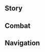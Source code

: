 {{CharacterTabs}}
{{LanguageTabs}}

==Story==
{{VO/Story
|character              = Yaoyao
|language               = ko
|name                   = 요요

<!--Hello-->
|vo_01_01_title         = 첫 만남…
|vo_01_01_subtitle      = Hello
|vo_01_01_file          = VO_{language}{character} Hello.ogg
|vo_01_01_tx            = 잘 부탁해, 난 요요야. 운 좋게 사부님을 만나 가진낭시진군님의 제자가 되었어. 여행하다 힘든 게 있으면 날 불러줘! 참, 나한테 무완자 튀김이 있는데 좀 먹어봐! 하지만 많이 먹으면 안 돼. 기름진 걸 많이 먹으면 몸에 부담이 되니까. 혹시 모자라면 깨끗하게 씻은 무랑 식초도 챙겼으니까 무채무침을 해줄게
|vo_01_01_rm            = Jal butakhae, nan Yoyoya. Un joke sabunimeul manna Gajinnangsijingunnim-ui jejaga doeeosseo. Yeohaenghada himdeun ge isseumyeon nal bulleojwo! Cham, nahante muwanja twigimi inneunde jom meogeobwa! Hajiman mani meogeumyeon an dwae. Gireumjin geol mani meogeumyeon mome budami doenikka. Hoksi mojaramyeon kkaekkeuthage sisseun murang sikchodo chaenggyeosseunikka muchaemuchimeul haejulkke

<!--Chats-->
|vo_02_01_title         = 잡담・도리
|vo_02_01_subtitle      = Chat: Proverbs
|vo_02_01_file          = VO_{language}{character} Chat - Proverbs.ogg
|vo_02_01_tx            = 「반복되는 내일, 내일은 얼마나 많이 있는가…」 아무튼 빨리 움직이자
|vo_02_01_rm            = "Banbokdoeneun naeil, naeireun eolmana mani inneunga..." Amuteun ppalli umjigija
|vo_02_02_title         = 잡담・참견
|vo_02_02_subtitle      = Chat: Join In the Fun
|vo_02_02_file          = VO_{language}{character} Chat - Join In the Fun.ogg
|vo_02_02_tx            = 저기서 뭔가 움직이는 것 같은데, 몰래 보고 오면 괜찮겠지!
|vo_02_02_rm            = Jeogiseo mwonga umjigineun geot gateunde, mollae bogo omyeon gwaenchanketji!
|vo_02_03_title         = 잡담・선인의 도
|vo_02_03_subtitle      = Chat: Adepti-Seeking
|vo_02_03_file          = VO_{language}{character} Chat - Adepti-Seeking.ogg
|vo_02_03_tx            = 이상하네. 왜 다들 자꾸 선인에 관해 묻는 거야? 선인은 어디에나 있잖아?
|vo_02_03_rm            = Isanghane. Wae dadeul jakku Seonine gwanhae munneun geoya? Seonineun eodiena itjana?

<!--Weather-->
|vo_03_01_title         = 비가 올 때…
|vo_03_01_subtitle      = When It Rains
|vo_03_01_file          = VO_{language}{character} When It Rains.ogg
|vo_03_01_tx            = 들어봐, 개구리 우는 소리가 꼭 빗소리에 반주를 넣는 것 같지 않아? 개굴개굴개굴~
|vo_03_01_rm            = Deureobwa, gaeguri uneun soriga kkok bissorie banjureul neonneun geot gachi ana? Gaegulgaegulgaegul~
|vo_03_02_title         = 번개가 칠 때…
|vo_03_02_subtitle      = When Thunder Strikes
|vo_03_02_file          = VO_{language}{character} When Thunder Strikes.ogg
|vo_03_02_tx            = 으, 으악! 내, 내가 귀를 막아줄게. 무서우면 내 손을 꼭 잡아
|vo_03_02_rm            = Eu, euak! Nae, naega gwireul magajulkke. Museoumyeon nae soneul kkok jaba
|vo_03_03_title         = 눈이 올 때…
|vo_03_03_subtitle      = When It Snows
|vo_03_03_file          = VO_{language}{character} When It Snows.ogg
|vo_03_03_tx            = 눈이 온다~! 우선 털외투, 두꺼운 모자랑 목도리를 입어. 자, 장갑도 잘 챙겼으면 이제 가서 눈사람 만들자!
|vo_03_03_rm            = Nuni onda~! Useon teoroetu, dukkeoun mojarang mokdorireul ibeo. Ja, janggapdo jal chaenggyeosseumyeon ije gaseo nunsaram mandeulja!
|vo_03_04_title         = 햇살이 좋을 때…
|vo_03_04_subtitle      = When the Sun Is Out
|vo_03_04_file          = VO_{language}{character} When the Sun Is Out.ogg
|vo_03_04_tx            = 날씨가 좋네. 우리 리월항 부두로 가보자
|vo_03_04_rm            = Nalssiga jonne. Uri Riwolhang buduro gaboja
|vo_03_05_title         = 강풍이 불 때…
|vo_03_05_subtitle      = When the Wind Is Blowing
|vo_03_05_file          = VO_{language}{character} When the Wind Is Blowing.ogg
|vo_03_05_tx            = 바람에 날아가지 않게 조심해
|vo_03_05_rm            = Barame naragaji anke josimhae

<!--Greetings-->
|vo_04_01_title         = 아침 인사…
|vo_04_01_subtitle      = Good Morning
|vo_04_01_file          = VO_{language}{character} Good Morning.ogg
|vo_04_01_tx            = 일어날 시간이야~ 아침 다 차렸으니까 서두르… 어, 어? 좀 더 잔다고? 그래, 그럼 5분만 더 자는 거야? 5분 뒤에 다시 깨워줄게~ 에고, 이럴 줄 알았으면 일찍 자라고 할걸…
|vo_04_01_rm            = Ireonal siganiya~ Achim da charyeosseunikka seodureu... Eo, eo? Jom deo jandago? Geurae, geureom obunman deo janeun geoya? Obun dwie dasi kkaewojulkke~ Ego, ireol jul arasseumyeon iljjik jarago halgeol...
|vo_04_02_title         = 점심 인사…
|vo_04_02_subtitle      = Good Afternoon
|vo_04_02_file          = VO_{language}{character} Good Afternoon.ogg
|vo_04_02_tx            = 명심해~ 점심 먹은 뒤에는 바로 누워서 낮잠 자지 마. 바로 일어나서 모험하는 것도 안 돼. 다 소화에 안 좋거든
|vo_04_02_rm            = Myeongsimhae~ Jeomsim meogeun dwieneun baro nuwoseo najjam jaji ma. Baro ireonaseo moheomhaneun geotto an dwae. Da sohwa'e an jokeodeun
|vo_04_03_title         = 저녁 인사…
|vo_04_03_subtitle      = Good Evening
|vo_04_03_file          = VO_{language}{character} Good Evening.ogg
|vo_04_03_tx            = 어? 이렇게 늦은 시간에 나가려고? 음… 언제 돌아올 거야? 늦었으니까 조심해야 해~
|vo_04_03_rm            = Eo? Ireoke neujeun sigane nagaryeogo? Eum... eonje doraol geoya? Neujeosseunikka josimhaeya hae~
|vo_04_04_title         = 굿나잇…
|vo_04_04_subtitle      = Good Night
|vo_04_04_file          = VO_{language}{character} Good Night.ogg
|vo_04_04_tx            = 잠자리 동화가… 저번에… 어, 어디까지 했더라…. 옛날부터… 삼안오현 선인이, 리월을 지키고 있었는데, 그, 그중… 쿨쿨…
|vo_04_04_rm            = Jamjari donghwaga... jeobeone... eo, eodikkaji haetteora... Yennalbuteo... samanohyeon seonini, Riworeul jikigo isseonneunde, geu, geujung... kulkul...

<!--About-->
|vo_05_01_title         = 요요 자신에 대해・리월 부두
|vo_05_01_subtitle      = About {character}: The Liyue Docks
|vo_05_01_file          = VO_{language}{character} About {character} - The Liyue Docks.ogg
|vo_05_01_tx            = 그거 알아? 리월항의 부두에는 항상 사람이 넘쳐서 시끌벅적해! 나뭇잎 떨어지는 소리도 들리는 우리 집이랑은 차원이 다르다니까! 그래서 난 시간 날 때마다 부두로 가. 새로 온 배, 따끈따끈한 소식… 그리고 새로운 장난감도 있거든!
|vo_05_01_rm            = Geugeo ara? Riwolhang-ui budueneun hangsang sarami neomchyeoseo sikkeulbeokjeokhae! Namunnip tteoreojineun sorido deullineun uri jibirang'eun chawoni dareudanikka! Geuraeseo nan sigan nal ttaemada buduro ga. Saero on bae, ttakkeunttakkeunhan sosik... geurigo saeroun jangnangamdo ikkeodeun!
|vo_05_02_title         = 요요 자신에 대해・풍족한 의식주
|vo_05_02_friendship    = 4
|vo_05_02_subtitle      = About {character}: Eat Up, Wrap Up
|vo_05_02_file          = VO_{language}{character} About {character} - Eat Up, Wrap Up.ogg
|vo_05_02_tx            = 「재산이 풍족해야 예절을 알고, 먹고 입는 걱정이 없어야 영광과 치욕을 안다」라는 건, 밖에서도 밥을 잘 챙겨 먹고, 옷도 따뜻하게 입고… 어, 어? 그런 뜻이 아니라고? 그럼 무슨 뜻이야?
|vo_05_02_rm            = "Jaesani pungjokhaeya yejeoreul algo, meokko imneun geokjeong'i eopsseoya yeonggwanggwa chiyogeul anda"raneun geon, bakkeseodo babeul jal chaenggyeo meokko, otto ttatteutage ipkko... Eo, eo? Geureon tteusi anirago? Geureom museun tteusiya?

<!--The following two lines are currently mistranslated in EN. Based on the CN text, these are supposed to have the prefix "About Us" instead of "About Yaoyao." The filenames currently reflect this to avoid further file moving down the line, please leave as is.-->
|vo_06_01_title         = 우리에 대해・창 연습
|vo_06_01_subtitle      = About Us: Polearm Training
|vo_06_01_file          = VO_{language}{character} About Us - Polearm Training.ogg
|vo_06_01_tx            = 내가 게으른 게 아니라, 창이 너무 길고 무거워서 연습이 힘든 거야…. 그래도 사부님이 엄격하지 않아서 다행이지, 헤헤
|vo_06_01_rm            = Naega geeureun ge anira, chang'i neomu gilgo mugeowoseo yeonseubi hindeun geoya... Geuraedo sabunimi eomgyeokhaji anaseo dahaeng'iji, hehe
|vo_06_02_title         = 우리에 대해・걱정
|vo_06_02_friendship    = 6
|vo_06_02_subtitle      = About Us: Worries
|vo_06_02_file          = VO_{language}{character} About Us - Worries.ogg
|vo_06_02_tx            = 밥은 제때 챙겨 먹고 있어? 날이 추운데 옷은 따뜻하게 입었어? 모험할 땐 위험하지 않았어? 다치진 않았고? 아니다, 그냥 날 데려가. 야외에서 먹고 잔다니까 마음이 안 놓여
|vo_06_02_rm            = Babeun jettae chaenggyeo meokko isseo? Nari chuunde oseun ttatteutage ibeosseo? Moheomhal ttaen wiheomhaji anasseo? Dachijin anakko? Anida, geunyang nal deryeo ga. Yaoeeseo meokko jandanikka maeumi an noyeo

<!--Miscellany I-->
|vo_07_01_title         = 「신의 눈」에 대해…
|vo_07_01_friendship    = 4
|vo_07_01_subtitle      = About the [[Vision]]
|vo_07_01_file          = VO_{language}{character} About the Vision.ogg
|vo_07_01_tx            = 내 사부님은 삼안오현 선인이야! 사부님은 신의 눈이 신의 인정을 받은 거라는데, 난 아무것도 안 했거든? 그래서 신님한테 이유를 묻고 싶어!
|vo_07_01_rm            = Nae sabunimeun Samanohyeon Seoniniya! Sabunimeun Sin-ui Nuni sin-ui injeong'eul badeun georaneunde, nan amugeotto an haekkeodeun? Geuraeseo sinnimhante iyureul mukko sipeo!
|vo_07_02_title         = 하고 싶은 이야기…
|vo_07_02_subtitle      = Something to Share
|vo_07_02_file          = VO_{language}{character} Something to Share.ogg
|vo_07_02_tx            = 오셀? 바닷속에 있는 엄청 큰 운래 문어 말하는 거야? 아니! 내가 먹고 싶다는 게 아니라, 그냥… 먹으려면 꼭 잘 구워서 먹으라구…. 그! 꼭 구우라는 건 아닌데, 단지… 단지 구워 먹으면 맛있을 것 같아서…
|vo_07_02_rm            = Osel? Badassoge inneun eomcheong keun unrae muneo malhaneun geoya? Ani! Naega meokko sipdaneun ge anira, geunyang... meogeuryeomyeon kkok jal guwoseo meogeuragu... Geu! Kkok guuraneun geon aninde, danji... danji guwo meogeumyeon masisseul geot gataseo...
|vo_07_03_title         = 흥미있는 일…
|vo_07_03_subtitle      = Interesting Things
|vo_07_03_file          = VO_{language}{character} Interesting Things.ogg
|vo_07_03_tx            = 난 참새가 좋아. 치치한테 놀러 갈 때마다 보곤 하는데, 난 참새랑도 인사하거든! 짹짹짹♪~ 맞았어, 정말 똑똑하구나? 좋은 아침이란 뜻 맞아
|vo_07_03_rm            = Nan chamsaega joa. Qiqihange nolleo gal ttaemada bogon haneunde, nan chamsaerangdo insahageodeun! Jjaekjjaekjjaek♪~ Majasseo, jeongmal ttokttokhaguna? Joeun achimiran tteut maja

<!--About Others-->
|vo_08_01_title         = 향릉에 대해…
|vo_08_01_friendship    = 4
|vo_08_01_subtitle      = About [[Xiangling]]
|vo_08_01_file          = VO_{language}{character} About Xiangling.ogg
|vo_08_01_tx            = 선배가 요즘… 이상한 식자재를 찾으러 가진 않았어? 저번에 운래 문어를 생으로 먹겠다고 해서 걱정했거든. 배탈 나면 어떡해? 백 선생님의 약도 안 먹으면서… 사부님이랑 겨우 말리긴 했지만, 또 다른 위험한 식자재를 눈독 들일까 걱정이야, 어휴…
|vo_08_02_title         = 치치에 대해・좋은 친구
|vo_08_02_friendship    = 4
|vo_08_02_subtitle      = About [[Qiqi]]: Friends
|vo_08_02_file          = VO_{language}{character} About Qiqi - Friends.ogg
|vo_08_02_tx            = 치치는 최고의 친구야! 가끔 날 잊어버리기도 하지만, 고의가 아니란 걸 알아. 메모를 보라고 하면 금방 떠올리거든
|vo_08_03_title         = 치치에 대해・평생
|vo_08_03_friendship    = 4
|vo_08_03_subtitle      = About [[Qiqi]]: Forever
|vo_08_03_file          = VO_{language}{character} About Qiqi - Forever.ogg
|vo_08_03_tx            = 실은 나도 몰래 백 선생님께 치치를 치료할 수 있냐고 물어봤는데…. 응… 괜찮아. 평생 떠올려줘야 한다고 해도 난 좋아
|vo_08_04_title         = 백출에 대해…
|vo_08_04_friendship    = 4
|vo_08_04_subtitle      = About [[Baizhu]]
|vo_08_04_file          = VO_{language}{character} About Baizhu.ogg
|vo_08_04_tx            = 백 선생님의 처방은 정말 효과가 좋아. 쓰긴 쓴데 이게 「입에 쓴 약이 병에는 좋다」겠지! 이해해! 엇, 넌 쓴 거 싫어해? 걱정하지 마, 여기 대추 꿀 절임이 있으니까 약 먹고 하나 먹으면 돼
|vo_08_05_title         = 감우에 대해…
|vo_08_05_friendship    = 4
|vo_08_05_subtitle      = About [[Ganyu]]
|vo_08_05_file          = VO_{language}{character} About Ganyu.ogg
|vo_08_05_tx            = 감우 언니는 언제나 일이 많아. 저번에는 피곤해서 풀밭에 엎드려 잠들었다고 들었는데, 너무 걱정돼! 아니면… 「돌발 검사」를 해볼까? 언니가 몸을 제대로 챙기는지 확인하는 거야! 아… 잠깐만, 우선 감우 언니가 좋아하는 풀이랑 꽃부터 챙길게…
|vo_08_06_title         = 각청에 대해…
|vo_08_06_friendship    = 4
|vo_08_06_subtitle      = About [[Keqing]]
|vo_08_06_file          = VO_{language}{character} About Keqing.ogg
|vo_08_06_tx            = 각청 언니는 세심하고 꼼꼼해. 명절 때마다 사부님께 인사하러 오는데, 이게 바로 「스승의 그림자도 밟지 않는다」겠지? 아니면 「박문약례」가 어울리려나? …아무튼 나도 각청 언니를 본받아야지!
|vo_08_07_title         = 운근에 대해…
|vo_08_07_friendship    = 4
|vo_08_07_subtitle      = About [[Yun Jin]]
|vo_08_07_file          = VO_{language}{character} About Yun Jin.ogg
|vo_08_07_tx            = 운근 언니는 창술이 정말 뛰어나. 게다가 리월극도 인기가 많아서 사부님이랑 종종 보러 가기도 하지. 운근 언니가 무대에 오르면 관중석이 꽉꽉 차서 정말 문전성시라니까…. 근, 근데… 언니가 부르는 가사는 무슨 뜻일까?
|vo_08_08_title         = 북두에 대해…
|vo_08_08_friendship    = 4
|vo_08_08_subtitle      = About [[Beidou]]
|vo_08_08_file          = VO_{language}{character} About Beidou.ogg
|vo_08_08_tx            = 북두 언니의 배는 멋있어~ 감우 언니랑 배에 오르지 않기로 약속해서 그렇지, 벌써 어디에 잠자리를 꾸릴지까지 생각해 놨다구
|vo_08_09_title         = 신학에 대해…
|vo_08_09_friendship    = 4
|vo_08_09_quest         = The Crane Returns on the Wind
|vo_08_09_subtitle      = About [[Shenhe]]
|vo_08_09_file          = VO_{language}{character} About Shenhe.ogg
|vo_08_09_tx            = 신학 언니는 몇 년 동안 속세를 멀리했다가 모처럼 리월항으로 돌아온 거라 적응이 어려운 부분이 많을 거야. 나도 감우 언니를 도와서 같이 챙겨주고 싶은데… 어떻게 말해야 편안해할까?
|vo_08_10_title         = 연비에 대해…
|vo_08_10_friendship    = 4
|vo_08_10_subtitle      = About [[Yanfei]]
|vo_08_10_file          = VO_{language}{character} About Yanfei.ogg
|vo_08_10_tx            = 연비 언니한테는 두꺼운 법전 한 권이 있는데, 휴가 때 사부님을 뵈러 올 때도 늘 챙겨오더라니까~ 그 무겁고 어려운 걸 계속 가지고 다니면서 읽는다니, 정말 대단해…
|vo_08_11_title      = 한운에 대해…
|vo_08_11_subtitle   = About [[Xianyun]]
|vo_08_11_quest      = A Thousand Moonlit Miles
|vo_08_11_friendship = 4
|vo_08_11_file       = VO_{language}{character} About Xianyun.ogg
|vo_08_11_tx         = 전에 스승님을 찾아갔을 때 스승님이 엄청 우아하고 고상한 언니랑 수다 떨고 계셨어. 그분은 날 놀리시려고 본인을 「한운」이라고 소개하셨지만, 난 한눈에 류운 아줌마라는 걸 알아봤지! 스승님이 서먹한 느낌도 없이 엄청 즐거워 보이셨으니까, 오랜 친구인 게 분명하잖아!
|vo_08_11_rm         = 

<!--More About-->
|vo_09_01_title         = 요요에 대해 알기・첫 번째
|vo_09_01_subtitle      = More About {character}: I
|vo_09_01_file          = VO_{language}{character} More About {character} - 01.ogg
|vo_09_01_tx            = 내 출신? 우리 부모님은 산에 은거하셔. 음, 따지자면 난 경책 산장 사람이겠지
|vo_09_02_title         = 요요에 대해 알기・두 번째
|vo_09_02_friendship    = 3
|vo_09_02_subtitle      = More About {character}: II
|vo_09_02_file          = VO_{language}{character} More About {character} - 02.ogg
|vo_09_02_tx            = 우리 집은 귀한 약초를 재배하면서 생활하는데, 부모님은 바쁘실 때 집안일이나 식사도 잊어버리실 때가 있어…. 어휴, 그래서야 되겠냐구! 그러니 내가 잘 챙겨야 해
|vo_09_03_title         = 요요에 대해 알기・세 번째
|vo_09_03_friendship    = 4
|vo_09_03_subtitle      = More About {character}: III
|vo_09_03_file          = VO_{language}{character} More About {character} - 03.ogg
|vo_09_03_tx            = 어렸을 때부터 산에서 자라서 동식물하고는 다 친해! 아, 참새랑 얘기하고 싶지 않아? 내가 대신 말도 전해줄 수 있어. 같이 가자, 재밌을 거야~ 우선 참새에게 줄 선물로 쌀부터 준비하면 돼!
|vo_09_04_title         = 요요에 대해 알기・네 번째
|vo_09_04_friendship    = 5
|vo_09_04_subtitle      = More About {character}: IV
|vo_09_04_file          = VO_{language}{character} More About {character} - 04.ogg
|vo_09_04_tx            = 리월은 어디든 다 선인이야. 내가 다 봤는걸! 류운 아줌마, 리수 아저씨…. 난 류운 아줌마가 제일 좋아! 재밌는 선인의 물건을 선물해 주시면서 사용법도 자세히 알려주시거든!
|vo_09_05_title         = 요요에 대해 알기・다섯 번째
|vo_09_05_friendship    = 6
|vo_09_05_subtitle      = More About {character}: V
|vo_09_05_file          = VO_{language}{character} More About {character} - 05.ogg
|vo_09_05_tx            = 사부님을 만났을 때, 나에게 선연이 있다면서 제자로 거둬주셨어. 사실 선연이 뭔지 아직도 모르겠거든? 다만 모두랑 함께 지내면서, 사부님이 들려주시는 이야기를 듣고, 선배랑 게으름도 피우고… 그리고 리월항 사람들에게 도움이 될 수 있어서 난 만족해!

<!--Miscellany II-->
|vo_10_01_title         = 요요의 취미…
|vo_10_01_subtitle      = {character}'s Hobbies
|vo_10_01_file          = VO_{language}{character} Hobbies.ogg
|vo_10_01_tx            = 좋은 시간은 짧고, 아름다운 건 만나기 힘들구나! 재밌는 일이 있다면 꼭 가봐야겠지…. 내가 도울 수 있는 일이 있을지도 모르니까. 그치?
|vo_10_02_title         = 요요의 고민…
|vo_10_02_subtitle      = {character}'s Troubles
|vo_10_02_file          = VO_{language}{character} Troubles.ogg
|vo_10_02_tx            = 아이고 아이고… 창술 연습은 정말 따분하다니까…. 월계랑 놀면서 잠깐 쉬어야겠다…
|vo_10_03_title         = 좋아하는 음식…
|vo_10_03_subtitle      = Favorite Food
|vo_10_03_file          = VO_{language}{character} Favorite Food.ogg
|vo_10_03_tx            = 경책 가정식이나 흥얼채, 생선전골… 이런 리월 현지의 요리는 맛도 좋고 따뜻한 분위기도 느낄 수 있어. 응? 너도 좋아한다고? 잘됐다. 그럼 다음에 우리 집에 와서 먹어, 내가 실력 발휘해줄게! 걱정 마. 선배의 요리도 도운 적 있는 훌륭한 「후기지수」니까!
|vo_10_04_title         = 싫어하는 음식…
|vo_10_04_subtitle      = Least Favorite Food
|vo_10_04_file          = VO_{language}{character} Least Favorite Food.ogg
|vo_10_04_tx            = 한번은 신학 언니가 청심을 너무 많이 먹어서 며칠 동안 몸이 허해진 거야! 요요는 건강을 생각해서 청심을 생으로 먹지 않는데 말이야. 응? 그걸 어떻게 알았냐고? 류운 아줌마가 알려줬지!

<!--Receiving a Gift-->
|vo_11_01_title         = 선물 획득・첫 번째
|vo_11_01_subtitle      = Receiving a Gift: I
|vo_11_01_file          = VO_{language}{character} Receiving a Gift - 01.ogg
|vo_11_01_tx            = 너무 맛있어! 선배의 요리 솜씨랑 「막역지간」인데? 아니지, 「막상막하」였지! 이런 실수를 하다니, 정말 「유구무언」이야, 헤헤
|vo_11_02_title         = 선물 획득・두 번째
|vo_11_02_subtitle      = Receiving a Gift: II
|vo_11_02_file          = VO_{language}{character} Receiving a Gift - 02.ogg
|vo_11_02_tx            = 맛있네! 다음에 요리할 땐 나도 불러줘, 내가 도와줄게
|vo_11_03_title         = 선물 획득・세 번째
|vo_11_03_subtitle      = Receiving a Gift: III
|vo_11_03_file          = VO_{language}{character} Receiving a Gift - 03.ogg
|vo_11_03_tx            = …으, 평소에 이런 걸 먹는 거야? 그냥 내가 해줄게! 밥을 제대로 먹어야 모험도 잘하지. 그러다 몸이 축나면 어쩌려고…

<!--Birthday-->
|vo_12_01_title         = 생일…
|vo_12_01_subtitle      = Birthday
|vo_12_01_file          = VO_{language}{character} Birthday.ogg
|vo_12_01_tx            = 오늘은 네 생일이니까, 풍습에 따라 장수면을 먹어야 해. 선배한테 배운 끊어지지 않는 긴 면에 아주 아주 둥근 달걀도 넣었어! 헤헤, 어서 따라와, 따뜻할 때 먹어야지. 새해에도 네가 건강하고 행복했으면 좋겠어

<!--Feelings About Ascension-->
|vo_13_01_title         = 돌파의 느낌・기
|vo_13_01_ascension     = 1
|vo_13_01_subtitle      = Feelings About Ascension: Intro
|vo_13_01_file          = VO_{language}{character} Feelings About Ascension -  01.ogg
|vo_13_01_tx            = 어라? 창이 왜 가벼워졌지? 이참에 좀 더 짧아지면 더 좋을 텐데…
|vo_13_02_title         = 돌파의 느낌・승
|vo_13_02_ascension     = 2
|vo_13_02_subtitle      = Feelings About Ascension: Building Up
|vo_13_02_file          = VO_{language}{character} Feelings About Ascension -  02.ogg
|vo_13_02_tx            = 와, 이젠 선배의 창을 들 수 있을지도 모르겠어! 이 소식을 당장 사부님께 알리고 싶다~
|vo_13_03_title         = 돌파의 느낌・전
|vo_13_03_ascension     = 4
|vo_13_03_subtitle      = Feelings About Ascension: Climax
|vo_13_03_file          = VO_{language}{character} Feelings About Ascension -  03.ogg
|vo_13_03_tx            = 사람들이 말하는 「근면성실」이 이런 느낌이겠지? 응? 왜 그런 눈으로 보는 거야…?
|vo_13_04_title         = 돌파의 느낌・결
|vo_13_04_ascension     = 6
|vo_13_04_subtitle      = Feelings About Ascension: Conclusion
|vo_13_04_file          = VO_{language}{character} Feelings About Ascension -  04.ogg
|vo_13_04_tx            = 누가 챙겨준다는 게 이런 느낌이구나. 음… 오늘 내가 이렇게 성장할 수 있었던 건 다 네 덕분이야! 오는 정이 있으면 가는 정도 있는 법. 안심해, 내가 널 안전하게 지켜줄게!
}}

==Combat==
{{Combat VO
|character              = Yaoyao
|language               = ko

<!-- Elemental Skill -->
|skill_1_tx             = 가라, 월계!
|skill_1_rm             = Gara, Wolgye!
|skill_2_tx             = 맘대로 움직이면 안 돼!
|skill_2_rm             = Mamdaero umjigimyeon an dwae!
|skill_3_tx             = 괜찮아, 괜찮아~
|skill_3_rm             = Gwaenchana, gwaenchana~

<!-- Elemental Burst -->
|burst_1_tx             = 준비… 뛰어!
|burst_1_rm             = Junbi... ttwieo!
|burst_2_tx             = 아픔아 사라져라~
|burst_2_rm             = Apeuma sarajyeora~
|burst_3_tx             = 월계, 돌진!
|burst_3_rm             = Wolgye, doljin!

<!-- Sprint Start -->
|sprint-s_1_file        = Sprint Start 01,Sprint Start 02,Sprint Start 03

<!-- Sprint End -->
|sprint-e_1_file        = 

<!-- Deploying Wind Glider -->
|glider_1_file          = Deploying Wind Glider 01,Deploying Wind Glider 02,Deploying Wind Glider 03

<!-- Opening Treasure Chest -->
|chest_1_tx             = 흘린 거 없게 잘 챙겨!
|chest_1_rm             = Heullin geo eopkke jal chaenggyeo!
|chest_2_tx             = 다 잘 정리했어. 자
|chest_2_rm             = Da jal jeongrihaesseo. Ja
|chest_3_tx             = 와! 며칠은 쓸 수 있겠어
|chest_3_rm             = Wa! Myeochireun sseul su itgesseo

<!-- Low HP -->
|low-hp_1_tx            = 안 돼, 힘들어…
|low-hp_1_rm            = An dwae, himdeureo...
|low-hp_2_tx            = 버텨야 해…
|low-hp_2_rm            = Beotyeoya hae...
|low-hp_3_tx            = 괜찮아, 난 할 수 있어…
|low-hp_3_rm            = Gwaenchana, nan hal su isseo...

<!-- Ally at Low HP -->
|ally-low-hp_1_tx       = 요요가 지켜줄게!
|ally-low-hp_1_rm       = Yoyoga jikyeojulkke!
|ally-low-hp_2_tx       = 목숨은 소중한 거야, 무리하지 마!
|ally-low-hp_2_rm       = Moksumeun sojunghan geoya, murihaji ma!

<!-- Fallen -->
|fallen_1_tx            = 더는 모두를 챙겨줄 수 없어…
|fallen_1_rm            = Deoneun modureul chaenggyeojul su eopsseo...
|fallen_2_tx            = 사부님께… 면목이 없어…
|fallen_2_rm            = Sabunimkke... Myeonmogi eopsseo...
|fallen_3_tx            = 창이 무겁고… 머리도 무거워…
|fallen_3_rm            = Chang'i mugeopkko... Meorido mugeowo...

<!-- Light Hit Taken -->
|hit-l_1_file           = Light Hit Taken 02
|hit-l_1_tx             = 아파
|hit-l_1_rm             = Apa
|hit-l_2_file           = Light Hit Taken 01,Light Hit Taken 03,Light Hit Taken 04,Light Hit Taken 05,Light Hit Taken 06

<!-- Heavy Hit Taken -->
|hit-h_1_file           = Heavy Hit Taken 02
|hit-h_1_tx             = 아파 아파…
|hit-h_1_rm             = Apa apa...
|hit-h_2_file           = Heavy Hit Taken 01, Heavy Hit Taken 03, Heavy Hit Taken 04, Heavy Hit Taken 05, Heavy Hit Taken 06

<!-- Joining Party-->
|join_1_tx              = 내가 모두를 챙겨줄게
|join_1_rm              = Naega modureul chaenggyeojulkke
|join_2_tx              = 내가 앞장설게, 따라와!
|join_2_rm              = Naega apjangseolkke, ttarawa!
|join_3_tx              = 내가 있으니까 걱정하지 마
|join_3_rm              = Naega isseunikka geokjeonghaji ma

<!-- Character Idles -->
|idle_1_file            = Standby 01,Standby 02

<!-- Light Attack -->
|atk-l_1_file           = Light Attack 01,Light Attack 02,Light Attack 03,Light Attack 04,Light Attack 05,Light Attack 06,Light Attack 07

<!-- Mid Attack -->
|atk-m_1_file           = Mid Attack 01,Mid Attack 02,Mid Attack 03

<!-- Heavy Attack -->
|atk-h_1_file           = Heavy Attack 01,Heavy Attack 02,Heavy Attack 03

<!-- Climbing -->
|climb_1_file           = Climbing 01,Climbing 02,Climbing 03

<!-- Climbing Breath -->
|climb-b_1_file         = Climbing Breath 01,Climbing Breath 02,Climbing Breath 03

<!-- Jumping -->
|jump_1_file            = Jumping 01,Jumping 02,Jumping 03,Jumping 04,Jumping 05
}}

==Navigation==
{{Character Navbox|VO-KO}}